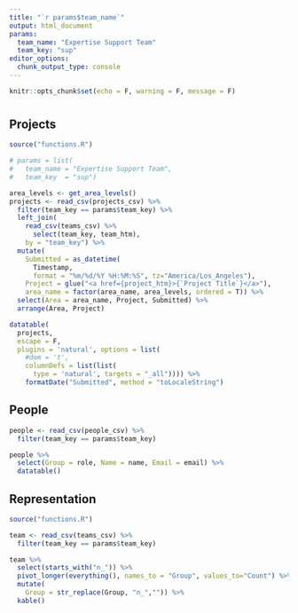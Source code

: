 ```yaml
---
title: "`r params$team_name`"
output: html_document
params:
  team_name: "Expertise Support Team"
  team_key: "sup"
editor_options: 
  chunk_output_type: console
---
```


```r
knitr::opts_chunk$set(echo = F, warning = F, message = F)
```

# {.tabset}

## Projects

```r
source("functions.R")

# params = list(
#   team_name = "Expertise Support Team",
#   team_key  = "sup")

area_levels <- get_area_levels()
projects <- read_csv(projects_csv) %>% 
  filter(team_key == params$team_key) %>% 
  left_join(
    read_csv(teams_csv) %>% 
      select(team_key, team_htm),
    by = "team_key") %>% 
  mutate(
    Submitted = as_datetime(
      Timestamp, 
      format = "%m/%d/%Y %H:%M:%S", tz="America/Los_Angeles"),
    Project = glue("<a href={project_htm}>{`Project Title`}</a>"),
    area_name = factor(area_name, area_levels, ordered = T)) %>% 
  select(Area = area_name, Project, Submitted) %>% 
  arrange(Area, Project)

datatable(
  projects, 
  escape = F,
  plugins = 'natural', options = list(
    #dom = 't',
    columnDefs = list(list(
      type = 'natural', targets = "_all")))) %>% 
    formatDate("Submitted", method = "toLocaleString")
```

## People

```r
people <- read_csv(people_csv) %>% 
  filter(team_key == params$team_key)

people %>% 
  select(Group = role, Name = name, Email = email) %>% 
  datatable()
```

## Representation

```r
source("functions.R")

team <- read_csv(teams_csv) %>% 
  filter(team_key == params$team_key)

team %>% 
  select(starts_with("n_")) %>% 
  pivot_longer(everything(), names_to = "Group", values_to="Count") %>% 
  mutate(
    Group = str_replace(Group, "n_","")) %>% 
  kable()
```


